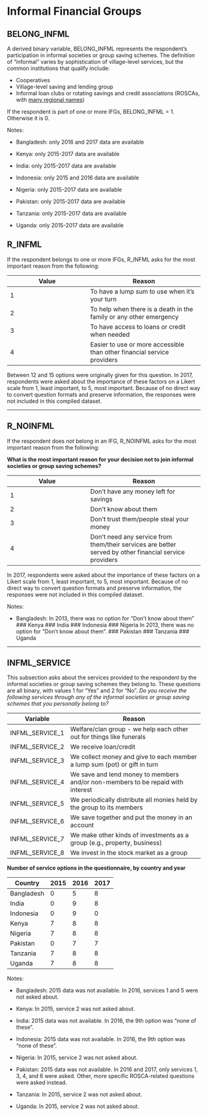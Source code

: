 # Informal Financial Groups

## BELONG_INFML
A derived binary variable, BELONG_INFML represents the respondent's participation in informal societies or group saving schemes. The definition of "informal" varies by sophistication of village-level services, but the common institutions that qualify include:

* Cooperatives
* Village-level saving and lending group
* Informal loan clubs or rotating savings and credit associations (ROSCAs, with [many regional names](http://www.gdrc.org/icm/rosca/rosca-names.html))

If the respondent is part of one or more IFGs, BELONG_INFML = 1. Otherwise it is 0.

Notes:

* Bangladesh: only 2016 and 2017 data are available

* Kenya: only 2015-2017 data are available

* India: only 2015-2017 data are available

* Indonesia: only 2015 and 2016 data are available

* Nigeria: only 2015-2017 data are available

* Pakistan: only 2015-2017 data are available

* Tanzania: only 2015-2017 data are available

* Uganda: only 2015-2017 data are available

## R_INFML
If the respondent belongs to one or more IFGs, R_INFML asks for the most important reason from the following:

Value | Reason
----- | -------
    1 | To have a lump sum to use when it’s your turn
    2 | To help when there is a death in the family or any other emergency
    3 | To have access to loans or credit when needed
    4 | Easier to use or more accessible than other financial service providers

Between 12 and 15 options were originally given for this question. In 2017, respondents were asked about the importance of these factors on a Likert scale from 1, least important, to 5, most important. Because of no direct way to convert question formats and preserve information, the responses were not included in this compiled dataset.

----

## R_NOINFML
If the respondent does _not_ belong in an IFG, R_NOINFML asks for the most important reason from the following:

**What is the most important reason for your decision not to join informal societies or group saving schemes?**

Value | Reason
----- | -------
1     | Don't have any money left for savings
2     | Don't know about them
3     | Don't trust them/people steal your money
4     | Don't need any service from them/their services are better served by other financial service providers

In 2017, respondents were asked about the importance of these factors on a Likert scale from 1, least important, to 5, most important. Because of no direct way to convert question formats and preserve information, the responses were not included in this compiled dataset.

Notes: 

* Bangladesh: In 2013, there was no option for "Don't know about them"
### Kenya
### India
### Indonesia
### Nigeria
In 2013, there was no option for "Don't know about them".
### Pakistan
### Tanzania
### Uganda

----

## INFML_SERVICE
This subsection asks about the services provided to the respondent by the informal societies or group saving schemes they belong to.
These questions are all binary, with values 1 for "Yes" and 2 for "No".
*Do you receive the following services through any of the informal societies or group saving schemes that you personally belong to?*

Variable | Reason
-------- | -------------------------------------------------------------       
INFML_SERVICE_1   | Welfare/clan group - we help each other out for things like funerals
INFML_SERVICE_2   | We receive loan/credit
INFML_SERVICE_3   | We collect money and give to each member a lump sum (pot) or gift in turn
INFML_SERVICE_4   | We save and lend money to members and/or non-members to be repaid with interest
INFML_SERVICE_5   | We periodically distribute all monies held by the group to its members
INFML_SERVICE_6   | We save together and put the money in an account
INFML_SERVICE_7   | We make other kinds of investments as a group (e.g., property, business)
INFML_SERVICE_8   | We invest in the stock market as a group

**Number of service options in the questionnaire, by country and year**

Country       | 2015 | 2016 | 2017
------------- | ---- | ---- | ----
  Bangladesh  |  0   |  5   |  8
  India       |  0   |  9   |  8
  Indonesia   |  0   |  9   |  0
  Kenya       |  7   |  8   |  8
  Nigeria     |  7   |  8   |  8
  Pakistan    |  0   |  7   |  7
  Tanzania    |  7   |  8   |  8
  Uganda      |  7   |  8   |  8
  
Notes: 

* Bangladesh: 2015 data was not available. In 2016, services 1 and 5 were not asked about.

* Kenya: In 2015, service 2 was not asked about.

* India: 2015 data was not available. In 2016, the 9th option was "none of these".

* Indonesia: 2015 data was not available. In 2016, the 9th option was "none of these".

* Nigeria: In 2015, service 2 was not asked about.

* Pakistan: 2015 data was not available. In 2016 and 2017, only services 1, 3, 4, and 6 were asked. Other, more specific ROSCA-related questions were asked instead.

* Tanzania: In 2015, service 2 was not asked about.

* Uganda: In 2015, service 2 was not asked about.
